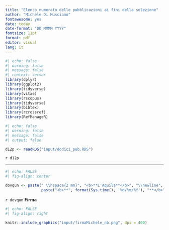 ```yaml
---
title: "Elenco numerato delle pubblicazioni ai fini della selezione"
author: "Michele Di Musciano"
fontawesome: yes
date: today
date-format: "DD MMMM YYYY"
fontsize: 11pt
format: pdf
editor: visual
lang: it
---
```


```r
#| echo: false
#| warning: false
#| message: false
#| context: server
library(dplyr)
library(ggplot2)
library(tidyverse)
library(vitae)
library(rscopus)
library(tidyverse)
library(bibtex)
library(rcrossref)    
library(RefManageR)
```



```r
#| echo: false
#| warning: false
#| message: false
#| output: false

d12p <- readRDS("input/dodici_pub.RDS")  

```

`r d12p`

------------------------------------------------------------------------

\vspace{15 mm}


```r
#| echo: FALSE
#| fig-align: center

dovqun <- paste(" \\hspace{2 mm}", "<b>**L'Aquila**</b>", "\\newline",
                paste("<b>**", format(Sys.time(), '%d/%m/%Y'), "**</b>", sep = ""))
```

`r dovqun` \hspace{80 mm} <b>**Firma**</b>

```r
#| echo: FALSE
#| fig-align: right

knitr::include_graphics("input/firmaMichele_nb.png", dpi = 400) 

```